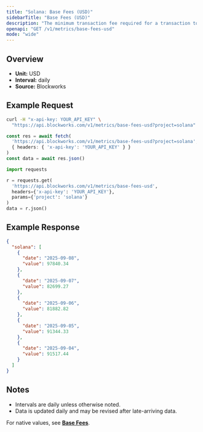 ```yaml
---
title: "Solana: Base Fees (USD)"
sidebarTitle: "Base Fees (USD)"
description: "The minimum transaction fee required for a transaction to be included in a block"
openapi: "GET /v1/metrics/base-fees-usd"
mode: "wide"
---
```


## Overview

- **Unit:** USD
- **Interval:** daily
- **Source:** Blockworks

## Example Request

<CodeGroup>

```bash cURL
curl -H "x-api-key: YOUR_API_KEY" \
  "https://api.blockworks.com/v1/metrics/base-fees-usd?project=solana"
```

```typescript TypeScript
const res = await fetch(
  'https://api.blockworks.com/v1/metrics/base-fees-usd?project=solana',
  { headers: { 'x-api-key': 'YOUR_API_KEY' } }
)
const data = await res.json()
```

```python Python
import requests

r = requests.get(
  'https://api.blockworks.com/v1/metrics/base-fees-usd',
  headers={'x-api-key': 'YOUR_API_KEY'},
  params={'project': 'solana'}
)
data = r.json()
```

</CodeGroup>

## Example Response

```json
{
  "solana": [
    {
      "date": "2025-09-08",
      "value": 97840.34
    },
    {
      "date": "2025-09-07",
      "value": 82699.27
    },
    {
      "date": "2025-09-06",
      "value": 81882.82
    },
    {
      "date": "2025-09-05",
      "value": 91344.33
    },
    {
      "date": "2025-09-04",
      "value": 91517.44
    }
  ]
}
```

## Notes
- Intervals are daily unless otherwise noted.
- Data is updated daily and may be revised after late-arriving data.


<Note>For native values, see **[Base Fees](./base-fees)**.</Note>